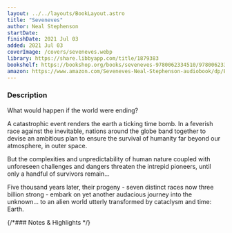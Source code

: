 ```yaml
---
layout: ../../layouts/BookLayout.astro
title: "Seveneves"
author: Neal Stephenson
startDate:
finishDate: 2021 Jul 03
added: 2021 Jul 03
coverImage: /covers/seveneves.webp
library: https://share.libbyapp.com/title/1879383
bookshelf: https://bookshop.org/books/seveneves-9780062334510/9780062334510
amazon: https://www.amazon.com/Seveneves-Neal-Stephenson-audiobook/dp/B00WNBHNWW/
---
```


<ReadingTime
  startDate  = {frontmatter.startDate}
  finishDate = {frontmatter.finishDate}
/>

### Description
What would happen if the world were ending?

A catastrophic event renders the earth a ticking time bomb. In a feverish race against the inevitable, nations around the globe band together to devise an ambitious plan to ensure the survival of humanity far beyond our atmosphere, in outer space.

But the complexities and unpredictability of human nature coupled with unforeseen challenges and dangers threaten the intrepid pioneers, until only a handful of survivors remain…

Five thousand years later, their progeny - seven distinct races now three billion strong - embark on yet another audacious journey into the unknown… to an alien world utterly transformed by cataclysm and time: Earth.

{/*### Notes & Highlights */}

<BuyBook
  library   = {frontmatter.library}
  bookshelf = {frontmatter.bookshelf}
  amazon    = {frontmatter.amazon}
/>
